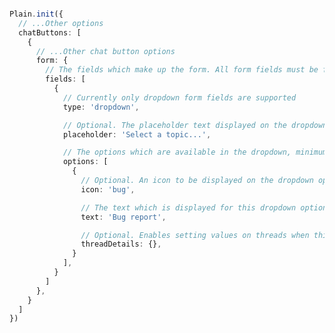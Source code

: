 ```typescript

Plain.init({
  // ...Other options
  chatButtons: [
    {
      // ...Other chat button options
      form: {
        // The fields which make up the form. All form fields must be filled in for a user to send a chat message
        fields: [
          {
            // Currently only dropdown form fields are supported
            type: 'dropdown',

            // Optional. The placeholder text displayed on the dropdown
            placeholder: 'Select a topic...',

            // The options which are available in the dropdown, minimum of 1 required.
            options: [
              {
                // Optional. An icon to be displayed on the dropdown option. See above for full options.
                icon: 'bug',

                // The text which is displayed for this dropdown option
                text: 'Bug report',

                // Optional. Enables setting values on threads when this option is selected by the user. See above for full options
                threadDetails: {},
              }
            ],
          }
        ]
      },
    }
  ]
})

        
```